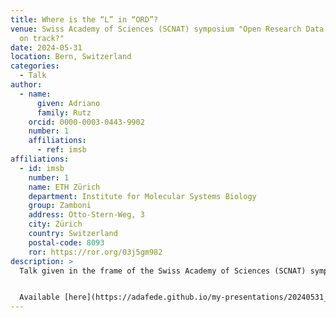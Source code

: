 ```yaml
---
title: Where is the “L” in “ORD”?
venue: Swiss Academy of Sciences (SCNAT) symposium "Open Research Data – are we
  on track?"
date: 2024-05-31
location: Bern, Switzerland
categories:
  - Talk
author:
  - name:
      given: Adriano
      family: Rutz
    orcid: 0000-0003-0443-9902
    number: 1
    affiliations:
      - ref: imsb
affiliations:
  - id: imsb
    number: 1
    name: ETH Zürich
    department: Institute for Molecular Systems Biology
    group: Zamboni
    address: Otto-Stern-Weg, 3
    city: Zürich
    country: Switzerland
    postal-code: 8093
    ror: https://ror.org/03j5gm982
description: >
  Talk given in the frame of the Swiss Academy of Sciences (SCNAT) symposium "Open Research Data – are we on track?".


  Available [here](https://adafede.github.io/my-presentations/20240531_bern/20240531_bern.pdf).
---
```

